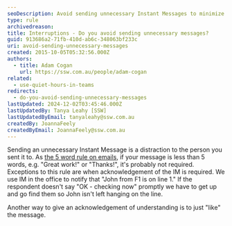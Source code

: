 ```yaml
---
seoDescription: Avoid sending unnecessary Instant Messages to minimize distractions and keep conversations focused.
type: rule
archivedreason:
title: Interruptions - Do you avoid sending unnecessary messages?
guid: 913686a2-71fb-410d-ab6c-348063bf233c
uri: avoid-sending-unnecessary-messages
created: 2015-10-05T05:32:56.000Z
authors:
  - title: Adam Cogan
    url: https://ssw.com.au/people/adam-cogan
related:
  - use-quiet-hours-in-teams
redirects:
  - do-you-avoid-sending-unnecessary-messages
lastUpdated: 2024-12-02T03:45:46.000Z
lastUpdatedBy: Tanya Leahy [SSW]
lastUpdatedByEmail: tanyaleahy@ssw.com.au
createdBy: JoannaFeely
createdByEmail: JoannaFeely@ssw.com.au
---
```


Sending an unnecessary Instant Message is a distraction to the person you sent it to. As [the 5 word rule on emails](/do-you-avoid-sending-unnecessary-emails), if your message is less than 5 words, e.g. "Great work!" or "Thanks!", it's probably not required.
Exceptions to this rule are when acknowledgement of the IM is required. We use IM in the office to notify that "John from F1 is on line 1." If the respondent doesn't say "OK - checking now" promptly we have to get up and go find them so John isn't left hanging on the line.

Another way to give an acknowledgement of understanding is to just "like" the message.
